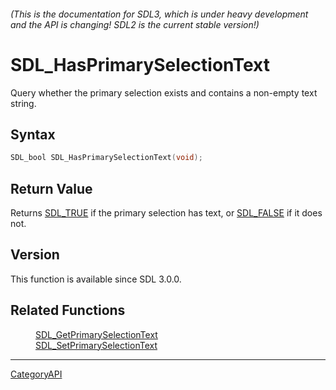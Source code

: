 ====== (This is the documentation for SDL3, which is under heavy development and the API is changing! SDL2 is the current stable version!) ======
= SDL_HasPrimarySelectionText =

Query whether the primary selection exists and contains a non-empty text string.

== Syntax ==

<syntaxhighlight lang='c'>
SDL_bool SDL_HasPrimarySelectionText(void);
</syntaxhighlight>

== Return Value ==

Returns [[SDL_TRUE]] if the primary selection has text, or [[SDL_FALSE]] if
it does not.

== Version ==

This function is available since SDL 3.0.0.

== Related Functions ==

:[[SDL_GetPrimarySelectionText]]
:[[SDL_SetPrimarySelectionText]]

----
[[CategoryAPI]]


